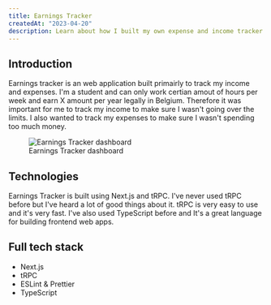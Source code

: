```yaml
---
title: Earnings Tracker
createdAt: "2023-04-20"
description: Learn about how I built my own expense and income tracker app
---
```



## Introduction

Earnings tracker is an web application built primairly to track my income and expenses. I'm a student and can only work certian amout of hours per week and earn X amount per year legally in Belgium.
Therefore it was important for me to track my income to make sure I wasn't going over the limits. I also wanted to track my expenses to make sure I wasn't spending too much money.

<figure>
  <Image
    width={692.25}
    height={553.8}
    alt="Earnings Tracker dashboard"
    src="/blog/earnings-tracker.png"
    blurDataURL={EarningsTracker}
  />
  <figcaption>Earnings Tracker dashboard</figcaption>
</figure>

## Technologies

Earnings Tracker is built using Next.js and tRPC. I've never used tRPC before but I've heard a lot of good things about it. tRPC is very easy to use and it's very fast.
I've also used TypeScript before and It's a great language for building frontend web apps.

## Full tech stack

- Next.js
- tRPC
- ESLint & Prettier
- TypeScript
